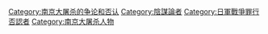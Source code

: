 [[Category:南京大屠杀的争论和否认|Category:南京大屠杀的争论和否认]]
[[Category:陰謀論者|Category:陰謀論者]]
[[Category:日軍戰爭罪行否認者|Category:日軍戰爭罪行否認者]]
[[Category:南京大屠杀人物|Category:南京大屠杀人物]]